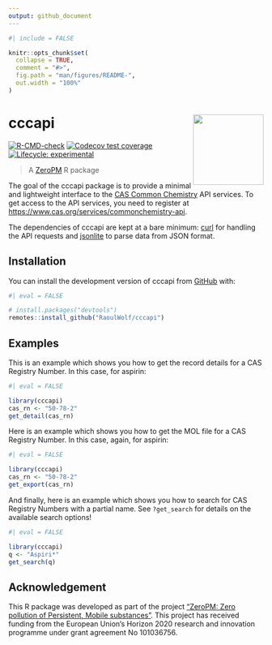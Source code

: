 ```yaml
---
output: github_document
---
```


<!-- README.md is generated from README.Rmd. Please edit that file -->

```r
#| include = FALSE

knitr::opts_chunk$set(
  collapse = TRUE,
  comment = "#>",
  fig.path = "man/figures/README-",
  out.width = "100%"
)
```

# cccapi <img src="man/figures/logo.svg" align="right" height="139" />

<!-- badges: start -->
[![R-CMD-check](https://github.com/RaoulWolf/cccapi/workflows/R-CMD-check/badge.svg)](https://github.com/RaoulWolf/cccapi/actions)
[![Codecov test coverage](https://codecov.io/gh/RaoulWolf/cccapi/branch/master/graph/badge.svg)](https://app.codecov.io/gh/RaoulWolf/cccapi?branch=master)
[![Lifecycle: experimental](https://img.shields.io/badge/lifecycle-experimental-orange.svg)](https://lifecycle.r-lib.org/articles/stages.html#experimental)
<!-- badges: end -->

> A [ZeroPM](https://zeropm.eu/) R package

The goal of the cccapi package is to provide a minimal and lightweight 
interface to the [CAS Common Chemistry](https://commonchemistry.cas.org/) API 
services. To get access to the API services, you need to register at
[https://www.cas.org/services/commonchemistry-api](https://www.cas.org/services/commonchemistry-api). 

The dependencies of cccapi are kept at a bare minimum: 
[curl](https://cran.r-project.org/web/packages/curl/index.html) for handling 
the API requests and 
[jsonlite](https://cran.r-project.org/web/packages/jsonlite/index.html) to 
parse data from JSON format.

## Installation

You can install the development version of cccapi from 
[GitHub](https://github.com/) with:

```r
#| eval = FALSE

# install.packages("devtools")
remotes::install_github("RaoulWolf/cccapi")
```

## Examples

This is an example which shows you how to get the record details for a CAS 
Registry Number. In this case, for aspirin:

```r
#| eval = FALSE

library(cccapi)
cas_rn <- "50-78-2"
get_detail(cas_rn)
```

Here is an example which shows you how to get the MOL file for a CAS Registry 
Number. In this case, again, for aspirin:

```r
#| eval = FALSE

library(cccapi)
cas_rn <- "50-78-2"
get_export(cas_rn)
```

And finally, here is an example which shows you how to search for CAS Registry 
Numbers with a partial name. See `?get_search` for details on the available 
search options! 

```r
#| eval = FALSE

library(cccapi)
q <- "Aspiri*"
get_search(q)
```

## Acknowledgement

This R package was developed as part of the project ["ZeroPM: Zero pollution of 
Persistent, Mobile substances"](https://zeropm.eu/). This project has received 
funding from the European Union's Horizon 2020 research and innovation 
programme under grant agreement No 101036756.
